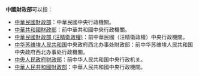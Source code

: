 '''中國財政部'''可以指：
* [[中華民國財政部|中華民國財政部]]：中華民國中央行政機關。
* [[中華共和國財政部|中華共和國財政部]]：前中華共和國中央行政機關。
* [[中華民國財政部_(汪精衛政權)|中華民國財政部 (汪精衛政權)]]：前中華民國（汪精衛政權）中央行政機關。
* [[中华苏维埃人民共和国|中华苏维埃人民共和国]]中央政府西北办事处財政部：前中华苏维埃人民共和国中央政府西北办事处行政機關。
* [[中央人民政府财政部|中央人民政府财政部]]：前中华人民共和国中央行政机关。
* [[中華人民共和國財政部|中華人民共和國財政部]]：中華人民共和國中央行政機關。
{{disambig|cat=五字組織機構消歧义}}